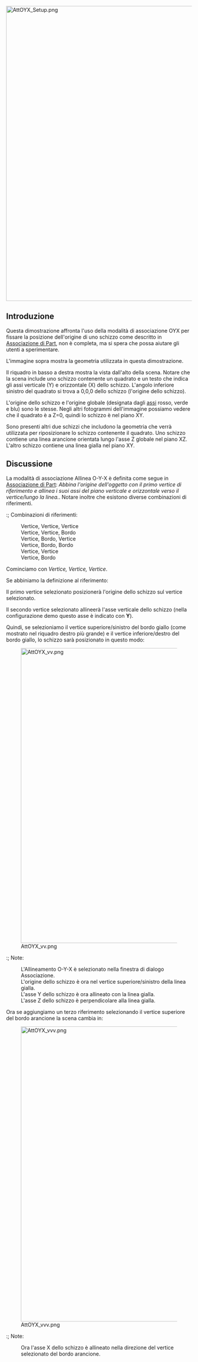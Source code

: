 <languages/>

{{TutorialInfo/it
|Topic=Associazione
|Level=Intermedio avanzato
|Author=drmacro
|Time=1 ora
|FCVersion=0.19 o superiore
|Files=[TBD]
}}

[[File:AttOYX_Setup.png|800px]]
{{Caption|Gli oggetti nella posizione iniziale}}

<span id="Introduction"></span>
==Introduzione== 

Questa dimostrazione affronta l'uso della modalità di associazione OYX per fissare la posizione dell'origine di uno schizzo come descritto in [[Part_EditAttachment/it|Associazione di Part]], non è completa, ma si spera che possa aiutare gli utenti a sperimentare.

L'immagine sopra mostra la geometria utilizzata in questa dimostrazione.

Il riquadro in basso a destra mostra la vista dall'alto della scena. Notare che la scena include uno schizzo contenente un quadrato e un testo che indica gli assi verticale (Y) e orizzontale (X) dello schizzo. L'angolo inferiore sinistro del quadrato si trova a 0,0,0 dello schizzo (l'origine dello schizzo).

L'origine dello schizzo e l'origine globale (designata dagli [[Std_AxisCross/it|assi]] rosso, verde e blu) sono le stesse. Negli altri fotogrammi dell'immagine possiamo vedere che il quadrato è a Z=0, quindi lo schizzo è nel piano XY.

Sono presenti altri due schizzi che includono la geometria che verrà utilizzata per riposizionare lo schizzo contenente il quadrato. Uno schizzo contiene una linea arancione orientata lungo l'asse Z globale nel piano XZ. L'altro schizzo contiene una linea gialla nel piano XY.

<span id="Discussion"></span>
==Discussione==

La modalità di associazione Allinea O-Y-X è definita come segue in [[Part_EditAttachment/it|Associazione di Part]]: ''Abbina l'origine dell'oggetto con il primo vertice di riferimento e allinea i suoi assi del piano verticale e orizzontale verso il vertice/lungo la linea.''. Notare inoltre che esistono diverse combinazioni di riferimenti.

:; Combinazioni di riferimenti:
: Vertice, Vertice, Vertice
: Vertice, Vertice, Bordo
: Vertice, Bordo, Vertice
: Vertice, Bordo, Bordo
: Vertice, Vertice
: Vertice, Bordo

Cominciamo con ''Vertice, Vertice, Vertice''.

Se abbiniamo la definizione al riferimento:

Il primo vertice selezionato posizionerà l'origine dello schizzo sul vertice selezionato.

Il secondo vertice selezionato allineerà l'asse verticale dello schizzo (nella configurazione demo questo asse è indicato con '''Y''').

Quindi, se selezioniamo il vertice superiore/sinistro del bordo giallo (come mostrato nel riquadro destro più grande) e il vertice inferiore/destro del bordo giallo, lo schizzo sarà posizionato in questo modo:

[[File:AttOYX_vv.png|800px]]

:; Note:
: L'Allineamento O-Y-X è selezionato nella finestra di dialogo Associazione.
: L'origine dello schizzo è ora nel vertice superiore/sinistro della linea gialla.
: L'asse Y dello schizzo è ora allineato con la linea gialla.
: L'asse Z dello schizzo è perpendicolare alla linea gialla.

Ora se aggiungiamo un terzo riferimento selezionando il vertice superiore del bordo arancione la scena cambia in:

[[File:AttOYX_vvv.png|800px]]

:; Note:
: Ora l'asse X dello schizzo è allineato nella direzione del vertice selezionato del bordo arancione.